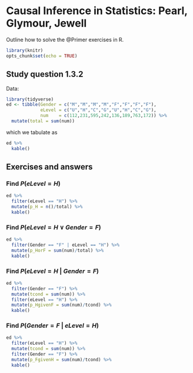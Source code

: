 # Causal Inference in Statistics: Pearl, Glymour, Jewell

Outline how to solve the @Primer exercises in R.

```r
library(knitr)
opts_chunk$set(echo = TRUE)
```

## Study question 1.3.2

Data:
```r
library(tidyverse)
ed <- tibble(Gender = c("M","M","M","M","F","F","F","F"),
             eLevel = c("U","H","C","G","U","H","C","G"),
             num    = c(112,231,595,242,136,189,763,172)) %>%
  mutate(total = sum(num))
```
which we tabulate as
```r
ed %>%
  kable()
```

## Exercises and answers

### Find $P(eLevel = H)$

```r
ed %>%
  filter(eLevel == "H") %>%
  mutate(p_H = n()/total) %>%
  kable()
```

### Find $P(eLevel = H\ \vee \ Gender = F)$

```r
ed %>%
  filter(Gender == "F" | eLevel == "H") %>%
  mutate(p_HorF = sum(num)/total) %>%
  kable()
```

### Find $P(eLevel = H\ |\ Gender = F)$

```r
ed %>%
  filter(Gender == "F") %>%
  mutate(tcond = sum(num)) %>% 
  filter(eLevel == "H") %>%
  mutate(p_HgivenF = sum(num)/tcond) %>%
  kable()
```

### Find $P(Gender = F\ | \ eLevel = H)$

```r
ed %>%
  filter(eLevel == "H") %>%
  mutate(tcond = sum(num)) %>% 
  filter(Gender == "F") %>%
  mutate(p_FgivenH = sum(num)/tcond) %>%
  kable()
```
